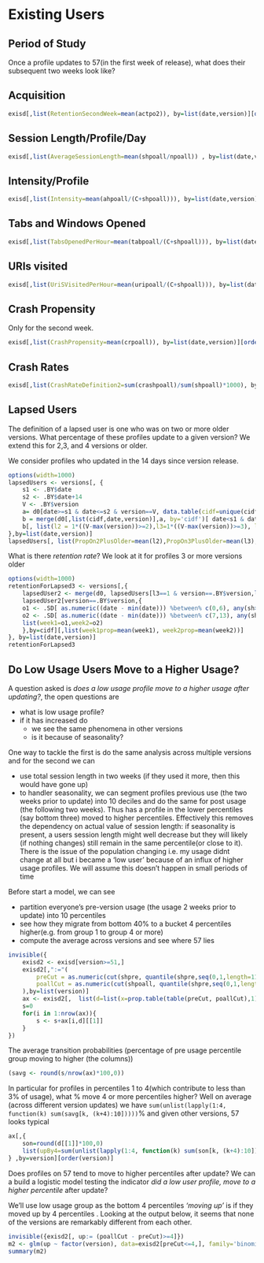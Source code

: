 # Existing Users


## Period of Study

Once a profile updates to 57(in the first week of release), what does their
subsequent two weeks look like?

## Acquisition

```r
exisd[,list(RetentionSecondWeek=mean(actpo2)), by=list(date,version)][order(version),]
```

## Session Length/Profile/Day

```r
exisd[,list(AverageSessionLength=mean(shpoall/npoall)) , by=list(date,version)][order(version),]
```

## Intensity/Profile

```r
exisd[,list(Intensity=mean(ahpoall/(C+shpoall))), by=list(date,version)][order(version),]
```

## Tabs and Windows Opened

```r
exisd[,list(TabsOpenedPerHour=mean(tabpoall/(C+shpoall))), by=list(date,version)][order(version),]
```

## URIs visited

```r
exisd[,list(UriSVisitedPerHour=mean(uripoall/(C+shpoall))), by=list(date,version)][order(version),]
```

## Crash Propensity

Only for the second week.

```r
exisd[,list(CrashPropensity=mean(crpoall)), by=list(date,version)][order(version),]
```


## Crash Rates

```r
exisd[,list(CrashRateDefinition2=sum(crashpoall)/sum(shpoall)*1000), by=list(date,version)][order(version),]
```

## Lapsed Users

The definition of a lapsed user is one who was on two or more older versions.
What percentage of these profiles update to a given version? We extend this for
2,3, and 4 versions or older. 

We consider profiles who updated in the 14 days since version release.

```r
options(width=1000)
lapsedUsers <- versions[, {
    s1 <- .BY$date
    s2 <- .BY$date+14
    V <- .BY$version
    a= d0[date>=s1 & date<=s2 & version==V, data.table(cidf=unique(cidf))]
    b = merge(d0[,list(cidf,date,version)],a, by='cidf')[ date<s1 & date >=(s1-210) & version < V,]
    b[, list(l2 = 1*((V-max(version))>=2),l3=1*((V-max(version))>=3), l4=1*((V-max(version))>=4)) ,  by=cidf]
},by=list(date,version)]
lapsedUsers[, list(PropOn2PlusOlder=mean(l2),PropOn3PlusOlder=mean(l3),PropOn4PlusOlder=mean(l4)), by=list(date,version)]
```

What is there *retention rate*? We look at it for profiles 3  or more versions
older

```r
options(width=1000)
retentionForLapsed3 <- versions[,{
    lapsedUser2 <- merge(d0, lapsedUsers[l3==1 & version==.BY$version,list(cidf)],by='cidf')
    lapsedUser2[version==.BY$version,{
    o1 <- .SD[ as.numeric((date - min(date))) %between% c(0,6), any(sh>0)]
    o2 <- .SD[ as.numeric((date - min(date))) %between% c(7,13), any(sh>0)]
    list(week1=o1,week2=o2)
    },by=cidf][,list(week1prop=mean(week1), week2prop=mean(week2))]
}, by=list(date,version)]
retentionForLapsed3
```


## Do Low Usage Users Move to a Higher Usage?

A question asked is *does a low usage profile move to a higher usage after
updating?*, the open questions are 

- what is low usage profile?
- if it has increased do 
  - we see the same phenomena in other versions 
  - is it because of seasonality? 

One way to tackle the first is do the same analysis across multiple versions and
for the second we can 

- use total session length in two weeks (if they used it more, then this would
  have gone up)
- to handler seasonality, we can segment profiles previous use (the two weeks
  prior to update) into 10 deciles and do the same for post usage (the following
  two weeks). Thus has a profile in the lower percentiles (say bottom three)
  moved to higher percentiles. Effectively this removes the dependency on actual
  value of session length: if seasonality is present, a users session length
  might well decrease but they will likely (if nothing changes) still remain in
  the same percentile(or close to it). There is the issue of the population
  changing i.e. my usage didnt change at all but i became a 'low user' because
  of an influx of higher usage profiles. We will assume this doesn't happen in
  small periods of time


Before start  a model, we can see 

- partition everyone's  pre-version usage (the usage 2 weeks prior to update) into
  10 percentiles
- see how they migrate from bottom 40% to a bucket 4 percentiles
  higher(e.g. from group 1 to group 4 or more)
- compute the average across versions and see where 57 lies

```r
invisible({
    exisd2 <- exisd[version>=51,]
    exisd2[,":="(
        preCut = as.numeric(cut(shpre, quantile(shpre,seq(0,1,length=11)),include=TRUE)),
        poallCut = as.numeric(cut(shpoall, quantile(shpre,seq(0,1,length=11)),include=TRUE))
    ),by=list(version)]
    ax <- exisd2[,  list(d=list(x=prop.table(table(preCut, poallCut),1))), by=version]
    s=0
    for(i in 1:nrow(ax)){
        s <- s+ax[i,d][[1]]
    }
})
```

The average transition probabilities (percentage of pre usage percentile group
moving to higher (the columns))
```r
(savg <- round(s/nrow(ax)*100,0))
```

In particular for profiles  in percentiles 1 to 4(which contribute to less than
3% of usage), what % move 4 or more percentiles higher? Well on average (across
different version updates) we have `sum(unlist(lapply(1:4, function(k) sum(savg[k, (k+4):10]))))`% and 
given other versions, 57 looks typical

```r
ax[,{
    son=round(d[[1]]*100,0)
    list(upBy4=sum(unlist(lapply(1:4, function(k) sum(son[k, (k+4):10])))))
} ,by=version][order(version)]
```


Does  profiles on 57 tend to move to higher percentiles after
update?  We can a build a logistic model testing the indicator *did a low user
profile, move to a higher percentile* after update?

We'll use low usage group as the bottom 4 percentiles *'moving up'* is if they
moved up by 4 percentiles . Looking at the output below, it seems  that none of
the versions are remarkably different from each other.

```r
invisible({exisd2[, up:= (poallCut - preCut)>=4]})
m2 <- glm(up ~ factor(version), data=exisd2[preCut<=4,], family='binomial')
summary(m2)
```
